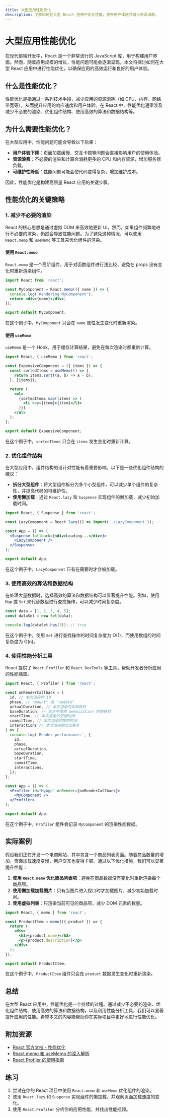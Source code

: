 ```yaml
---
title: 大型应用性能优化
description: 了解如何在大型 React 应用中优化性能，提升用户体验并减少资源消耗。
---
```


# 大型应用性能优化

在现代前端开发中，React 是一个非常流行的 JavaScript 库，用于构建用户界面。然而，随着应用规模的增长，性能问题可能会逐渐显现。本文将探讨如何在大型 React 应用中进行性能优化，以确保应用的高效运行和良好的用户体验。

## 什么是性能优化？

性能优化是指通过一系列技术手段，减少应用的资源消耗（如 CPU、内存、网络带宽等），从而提升应用的响应速度和用户体验。在 React 中，性能优化通常涉及减少不必要的渲染、优化组件结构、使用高效的算法和数据结构等。

## 为什么需要性能优化？

在大型应用中，性能问题可能会导致以下后果：
- **用户体验下降**：页面加载缓慢、交互卡顿等问题会直接影响用户的使用体验。
- **资源浪费**：不必要的渲染和计算会消耗更多的 CPU 和内存资源，增加服务器负载。
- **可维护性降低**：性能问题可能会使代码变得复杂，增加维护成本。

因此，性能优化是构建高质量 React 应用的关键步骤。

## 性能优化的关键策略

### 1. 减少不必要的渲染

React 的核心思想是通过虚拟 DOM 来高效地更新 UI。然而，如果组件频繁地进行不必要的渲染，仍然会导致性能问题。为了避免这种情况，可以使用 `React.memo` 和 `useMemo` 等工具来优化组件的渲染。

#### 使用 `React.memo`

`React.memo` 是一个高阶组件，用于对函数组件进行浅比较，避免在 props 没有变化时重新渲染组件。

```jsx
import React from 'react';

const MyComponent = React.memo(({ name }) => {
  console.log('Rendering MyComponent');
  return <div>{name}</div>;
});

export default MyComponent;
```

在这个例子中，`MyComponent` 只会在 `name` 属性发生变化时重新渲染。

#### 使用 `useMemo`

`useMemo` 是一个 Hook，用于缓存计算结果，避免在每次渲染时都重新计算。

```jsx
import React, { useMemo } from 'react';

const ExpensiveComponent = ({ items }) => {
  const sortedItems = useMemo(() => {
    return items.sort((a, b) => a - b);
  }, [items]);

  return (
    <ul>
      {sortedItems.map((item) => (
        <li key={item}>{item}</li>
      ))}
    </ul>
  );
};

export default ExpensiveComponent;
```

在这个例子中，`sortedItems` 只会在 `items` 发生变化时重新计算。

### 2. 优化组件结构

在大型应用中，组件结构的设计对性能有着重要影响。以下是一些优化组件结构的建议：

- **拆分大型组件**：将大型组件拆分为多个小型组件，可以减少单个组件的复杂性，并提高代码的可维护性。
- **使用懒加载**：通过 `React.lazy` 和 `Suspense` 实现组件的懒加载，减少初始加载时间。

```jsx
import React, { Suspense } from 'react';

const LazyComponent = React.lazy(() => import('./LazyComponent'));

const App = () => (
  <Suspense fallback={<div>Loading...</div>}>
    <LazyComponent />
  </Suspense>
);

export default App;
```

在这个例子中，`LazyComponent` 只有在需要时才会被加载。

### 3. 使用高效的算法和数据结构

在处理大量数据时，选择高效的算法和数据结构可以显著提升性能。例如，使用 `Map` 或 `Set` 来代替数组进行查找操作，可以减少时间复杂度。

```jsx
const data = [1, 2, 3, 4, 5];
const dataSet = new Set(data);

console.log(dataSet.has(3)); // true
```

在这个例子中，使用 `Set` 进行查找操作的时间复杂度为 O(1)，而使用数组的时间复杂度为 O(n)。

### 4. 使用性能分析工具

React 提供了 `React.Profiler` 和 `React DevTools` 等工具，帮助开发者分析应用的性能瓶颈。

```jsx
import React, { Profiler } from 'react';

const onRenderCallback = (
  id, // 本次渲染的 ID
  phase, // "mount" 或 "update"
  actualDuration, // 本次渲染的实际耗时
  baseDuration, // 估计不使用 memoization 时的耗时
  startTime, // 本次渲染的开始时间
  commitTime, // 本次渲染的提交时间
  interactions // 本次渲染的交互集合
) => {
  console.log('Render performance:', {
    id,
    phase,
    actualDuration,
    baseDuration,
    startTime,
    commitTime,
    interactions,
  });
};

const App = () => (
  <Profiler id="MyApp" onRender={onRenderCallback}>
    <MyComponent />
  </Profiler>
);

export default App;
```

在这个例子中，`Profiler` 组件会记录 `MyComponent` 的渲染性能数据。

## 实际案例

假设我们正在开发一个电商网站，其中包含一个商品列表页面。随着商品数量的增加，页面加载速度变慢，用户交互也变得卡顿。通过以下优化措施，我们可以显著提升性能：

1. **使用 `React.memo` 优化商品列表项**：避免在商品数据没有变化时重新渲染每个商品项。
2. **使用懒加载加载图片**：只有当图片进入视口时才加载图片，减少初始加载时间。
3. **使用虚拟列表**：只渲染当前可见的商品项，减少 DOM 元素的数量。

```jsx
import React, { memo } from 'react';

const ProductItem = memo(({ product }) => {
  return (
    <div>
      <h3>{product.name}</h3>
      <p>{product.description}</p>
    </div>
  );
});

export default ProductItem;
```

在这个例子中，`ProductItem` 组件只会在 `product` 数据发生变化时重新渲染。

## 总结

在大型 React 应用中，性能优化是一个持续的过程。通过减少不必要的渲染、优化组件结构、使用高效的算法和数据结构，以及利用性能分析工具，我们可以显著提升应用的性能。希望本文的内容能帮助你在实际项目中更好地进行性能优化。

## 附加资源

- [React 官方文档 - 性能优化](https://reactjs.org/docs/optimizing-performance.html)
- [React.memo 和 useMemo 的深入解析](https://reactjs.org/docs/react-api.html#reactmemo)
- [React Profiler 的使用指南](https://reactjs.org/docs/profiler.html)

## 练习

1. 尝试在你的 React 项目中使用 `React.memo` 和 `useMemo` 优化组件的渲染。
2. 使用 `React.lazy` 和 `Suspense` 实现组件的懒加载，并观察页面加载速度的变化。
3. 使用 `React.Profiler` 分析你的应用性能，并找出性能瓶颈。